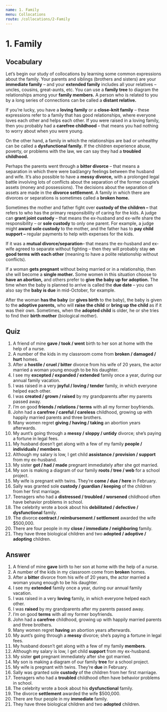```yaml
---
name: 1. Family
menu: Collocations
route: /collocations/2-Family
---
```


# 1. Family

## Vocabulary

Let’s begin our study of collocations by learning some common expressions about the family. Your parents and siblings (brothers and sisters) are your **immediate family** – and your **extended family** includes all your relatives – uncles, cousins, great-aunts, etc.
You can use a **family tree** to diagram the relationships among your **family members.** A person who is related to you by a long series of connections can be called a **distant relative.**

If you’re lucky, you have a **loving family** or a **close-knit family** – these expressions refer to a family that has good relationships, where everyone loves each other and helps each other. If you were raised in a loving family, then you probably had a **carefree childhood** – that means you had nothing to worry about when you were young.

On the other hand, a family in which the relationships are bad or unhealthy can be called a **dysfunctional family.** If the children experience abuse, poverty, or problems with the law, we can say they had a **troubled childhood.**

Perhaps the parents went through a **bitter divorce** – that means a separation in which there were bad/angry feelings between the husband and wife. It’s also possible to have a **messy divorce,** with a prolonged legal battle involving lots of conflicts about the separation of the former couple’s assets (money and possessions). The decisions about the separation of assets are made in the **divorce settlement.** A family in which there are divorces or separations is sometimes called a **broken home.**

Sometimes the mother and father fight over **custody of the children –** that refers to who has the primary responsibility of caring for the kids. A judge can **grant joint custody** – that means the ex-husband and ex-wife share the responsibility – or **sole custody** to only one parent. For example, a judge might **award sole custody** to the mother, and the father has to **pay child support –** regular payments to help with expenses for the kids.

If it was a **mutual divorce/separation**– that means the ex-husband and ex-wife agreed to separate without fighting – then they will probably stay **on good terms with each other** (meaning to have a polite relationship without conflicts).

If a woman **gets pregnant** without being married or in a relationship, then she will become a **single mother.** Some women in this situation choose to **have an abortion,** and others prefer to **give the baby up for adoption.** The time when the baby is planned to arrive is called the **due date** – you can also say the **baby is due** in mid-October, for example.

After the woman **has the baby** (or **gives birth** to the baby), the baby is given to the **adoptive parents,** who will **raise the child** or **bring up the child** as if it was their own. Sometimes, when the **adopted child** is older, he or she tries to find their **birth mother** (biological mother).

## Quiz

1. A friend of mine **gave / took / went** birth to her son at home with the help of a nurse.
2. A number of the kids in my classroom come from **broken / damaged / hurt** homes.
3. After a **hostile / cruel / bitter** divorce from his wife of 20 years, the actor married a woman young enough to be his daughter.
4. I see my **excepted / expanded / extended** family once a year, during our annual family vacation.
5. I was raised in a very **joyful / loving / tender** family, in which everyone helped each other.
6. I was **created / grown / raised** by my grandparents after my parents passed away.
7. I’m on good **friends / relations / terms** with all my former boyfriends.
8. John had a **carefree / careful / careless** childhood, growing up with happily married parents and three brothers.
9. Many women regret **giving / having / taking** an abortion years afterwards.
10. My aunt’s going through a **messy / sloppy / untidy** divorce; she’s paying a fortune in legal fees.
11. My husband doesn’t get along with a few of my family **people / individuals / members**.
12. Although my salary is low, I get child **assistance / provision / support** from my ex-husband.
13. My sister **got / had / made** pregnant immediately after she got married.
14. My son is making a diagram of our family **roots / tree / web** for a school project.
15. My wife is pregnant with twins. They’re **come / due / here** in February.
16. Sally was granted sole **custody / guardian / keeping** of the children from her first marriage.
17. Teenagers who had a **distressed / troubled / worsened** childhood often have behavior problems in school.
18. The celebrity wrote a book about his **debilitated / defective / dysfunctional** family.
19. The divorce **contract / reimbursement / settlement** awarded the wife \$500,000.
20. There are four people in my **close / immediate / neighboring** family.
21. They have three biological children and two **adopted / adoptive / adopting** children.

## Answer

1. A friend of mine **gave** birth to her son at home with the help of a nurse.
2. A number of the kids in my classroom come from **broken** homes.
3. After a **bitter** divorce from his wife of 20 years, the actor married a woman young enough to be his daughter.
4. I see my **extended** family once a year, during our annual family vacation.
5. I was raised in a very **loving** family, in which everyone helped each other.
6. I was **raised** by my grandparents after my parents passed away.
7. I’m on good **terms** with all my former boyfriends.
8. John had a **carefree** childhood, growing up with happily married parents and three brothers.
9. Many women regret **having** an abortion years afterwards.
10. My aunt’s going through a **messy** divorce; she’s paying a fortune in legal fees.
11. My husband doesn’t get along with a few of my family **members**.
12. Although my salary is low, I get child **support** from my ex-husband.
13. My sister **got** pregnant immediately after she got married.
14. My son is making a diagram of our family **tree** for a school project.
15. My wife is pregnant with twins. They’re **due** in February.
16. Sally was granted sole **custody** of the children from her first marriage.
17. Teenagers who had a **troubled** childhood often have behavior problems in school.
18. The celebrity wrote a book about his **dysfunctional** family.
19. The divorce **settlement** awarded the wife \$500,000.
20. There are four people in my **immediate** family.
21. They have three biological children and two **adopted** children.
